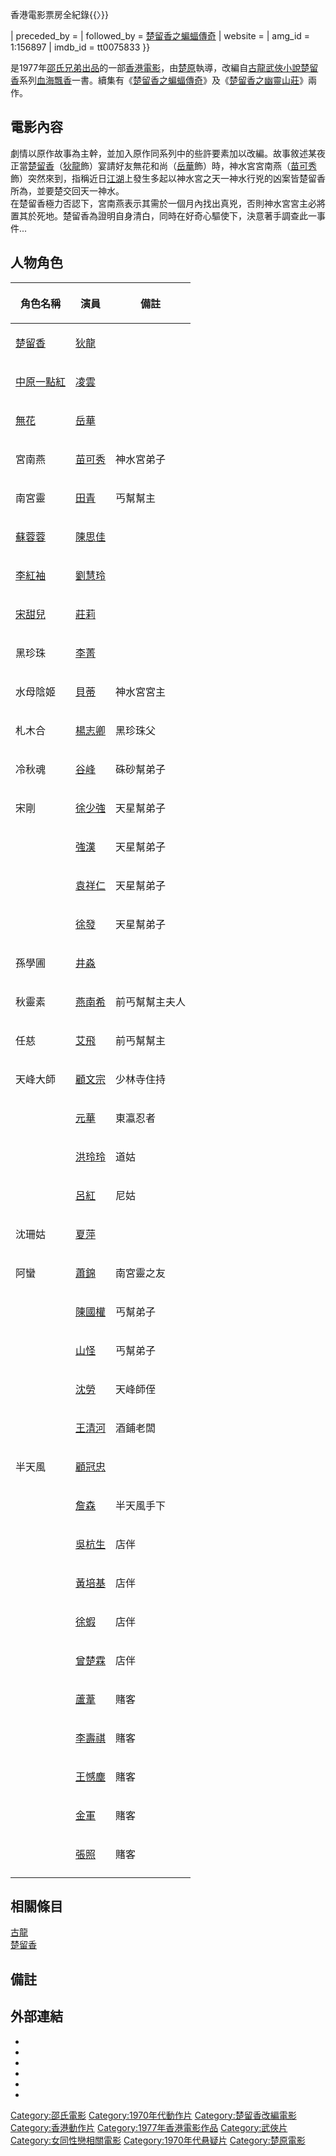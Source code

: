 {{Infobox Film
| name               = 楚留香
| original_name      = ''{{lang|en|Clans of Intrigue}}''
| image              = Clans of Intrigue.jpg
| image_size         = 
| caption            = 
| director           = [[楚原|楚原]]
| producer           = [[邵仁枚|邵仁枚]]
| producer_2         = 陳列
| writer             = [[倪匡|倪匡]]
| based_on              = {{based_on|[[血海飄香|血海飄香]]|[[古龍|古龍]]}}
| starring           = [[狄龍|狄龍]] <br> [[凌雲_(演員)|凌雲]] <br> [[岳華|岳華]] <br>[[苗可秀|苗可秀]]<br> [[李菁|李菁]] <br> [[貝蒂_(演員)|貝蒂]]
| music              = [[陳勳奇|陳永煜]]
| cinematography     = [[黄捷_(摄影师)|黃捷]]
| editing            = [[姜興隆|姜興隆]]
| production_company = [[邵氏公司|邵氏兄弟（香港）有限公司]]
| distributor        = [[邵氏公司|邵氏兄弟（香港）有限公司]]
| released           = {{HKG-1959}}：{{film date|1977|3|5}}
| runtime            = 94 分鐘
| country            = {{英屬香港電影產地}}
| language           = [[國語|國語]]
| budget             = 
| gross              = $2,505,283<ref>[http://www.angelfire.com/home/bobic/HK_Movies/HK/hk1977c-b5.htm 香港電影票房 1977 〔華語電影〕]，{{〈}}香港電影票房全紀錄{{〉}}</ref>
| preceded_by        = 
| followed_by        = [[楚留香之蝙蝠傳奇_(電影)|楚留香之蝙蝠傳奇]]
| website            = 
| amg_id             = 1:156897
| imdb_id            = tt0075833
}}

{{engname|《楚留香》|''Clans of Intrigue''}}是1977年[[邵氏電影列表|邵氏兄弟出品]]的一部[[香港電影|香港電影]]，由[[楚原|楚原]]執導，改編自[[古龍|古龍]][[武俠小說|武俠小說]][[楚留香|楚留香]]系列[[血海飄香|血海飄香]]一書。續集有《[[楚留香之蝙蝠傳奇_(電影)|楚留香之蝙蝠傳奇]]》及《[[楚留香之幽靈山莊|楚留香之幽靈山莊]]》兩作。

== 電影內容 ==

劇情以原作故事為主幹，並加入原作同系列中的些許要素加以改編。故事敘述某夜正當[[楚留香|楚留香]]（[[狄龍|狄龍]]飾）宴請好友無花和尚（[[岳華|岳華]]飾）時，神水宮宮南燕（[[苗可秀|苗可秀]]飾）突然來到，指稱近日[[江湖|江湖]]上發生多起以神水宮之天一神水行兇的凶案皆楚留香所為，並要楚交回天一神水。 <br> 在楚留香極力否認下，宮南燕表示其需於一個月內找出真兇，否則神水宮宮主必將置其於死地。楚留香為證明自身清白，同時在好奇心驅使下，決意著手調查此一事件...

== 人物角色 ==
{| class="wikitable" 
|- 
! 角色名稱 || 演員 || 備註
|- 
| [[楚留香|楚留香]] || [[狄龍|狄龍]] || 
|- 
| [[中原一點紅|中原一點紅]] || [[凌雲_(演員)|凌雲]] || 
|- 
| [[無花|無花]] || [[岳華|岳華]] || 
|- 
| 宮南燕 || [[苗可秀|苗可秀]] || 神水宮弟子
|- 
| 南宮靈 || [[田青|田青]] || 丐幫幫主
|- 
| [[蘇蓉蓉|蘇蓉蓉]] || [[陳思佳|陳思佳]] ||
|- 
| [[李紅袖|李紅袖]] || [[劉慧玲|劉慧玲]] ||
|- 
| [[宋甜兒|宋甜兒]] || [[莊莉|莊莉]] || 
|- 
| 黑珍珠 || [[李菁_(邵氏演員)|李菁]] ||
|-
| 水母陰姬 || [[貝蒂_(演員)|貝蒂]] || 神水宮宮主
|-
| 札木合 || [[楊志卿|楊志卿]] || 黑珍珠父
|-
| 冷秋魂 || [[谷峰|谷峰]] || 硃砂幫弟子
|- 
| 宋剛 || [[徐少強|徐少強]] || 天星幫弟子
|- 
|  || [[強漢|強漢]] || 天星幫弟子
|- 
|  || [[袁祥仁|袁祥仁]] || 天星幫弟子
|- 
|  || [[徐發|徐發]] || 天星幫弟子
|- 
| 孫學圃 || [[井淼|井淼]] || 
|- 
| 秋靈素 || [[燕南希|燕南希]] ||前丐幫幫主夫人
|-
| 任慈 || [[艾飛|艾飛]] || 前丐幫幫主
|-
| 天峰大師 || [[顧文宗|顧文宗]] || 少林寺住持
|-
|  || [[元華|元華]] || 東瀛忍者
|-
|  || [[洪玲玲|洪玲玲]] || 道姑
|- 
|  || [[呂紅|呂紅]] || 尼姑
|- 
| 沈珊姑 || [[夏萍|夏萍]] ||
|-
| 阿蠻 || [[蕭錦|蕭錦]] || 南宮靈之友
|- 
|  || [[陳國權|陳國權]] || 丐幫弟子
|- 
|  || [[山怪|山怪]] || 丐幫弟子
|- 
|  || [[沈勞|沈勞]] || 天峰師侄
|- 
|  || [[王清河|王清河]] || 酒鋪老闆
|- 
| 半天風 || [[顧冠忠|顧冠忠]] || 
|- 
|  || [[詹森_(演員)|詹森]] || 半天風手下
|- 
|  || [[吳杭生|吳杭生]] || 店伴
|- 
|  || [[黃培基|黃培基]] || 店伴
|- 
|  || [[徐蝦|徐蝦]] || 店伴
|- 
|  || [[曾楚霖|曾楚霖]] || 店伴
|- 
|  || [[蘆葦_(演員)|蘆葦]] || 賭客
|- 
|  || [[李壽祺|李壽祺]] || 賭客
|- 
|  || [[王憾塵|王憾塵]] || 賭客
|- 
|  || [[金軍|金軍]] || 賭客
|- 
|  || [[張照_(演員)|張照]] || 賭客
|- 
|}

== 相關條目 ==
[[古龍|古龍]] <br> [[楚留香|楚留香]]

== 備註 ==
<references/>

==外部連結==
*{{douban|title=楚留香}}
*{{Mtime|23255|楚留香}}
*{{Amg movie|156897|楚留香}}
*{{rotten-tomatoes|clans-of-intrique-chu-liu-xiang|楚留香}}
*{{hkmdb title|5772|楚留香}}
*{{imdb title|0075833|楚留香}}

{{DEFAULTSORT:Clans of Intrigue}}
[[Category:邵氏電影|Category:邵氏電影]]
[[Category:1970年代動作片|Category:1970年代動作片]]
[[Category:楚留香改編電影|Category:楚留香改編電影]]
[[Category:香港動作片|Category:香港動作片]]
[[Category:1977年香港電影作品|Category:1977年香港電影作品]]
[[Category:武俠片|Category:武俠片]]
[[Category:女同性戀相關電影|Category:女同性戀相關電影]]
[[Category:1970年代悬疑片|Category:1970年代悬疑片]]
[[Category:楚原電影|Category:楚原電影]]